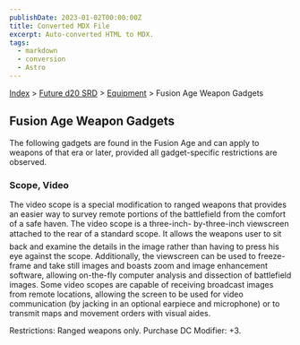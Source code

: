 ```yaml
---
publishDate: 2023-01-02T00:00:00Z
title: Converted MDX File
excerpt: Auto-converted HTML to MDX.
tags:
  - markdown
  - conversion
  - Astro
---
```


[Index](-index) > [Future d20 SRD](future-d20-srd-index) > [Equipment](future-d20-srd-equipment-index) > Fusion Age Weapon Gadgets

## Fusion Age Weapon Gadgets

The following gadgets are found in the Fusion Age and can apply to weapons of that era or later, provided all gadget-specific restrictions are observed.

### Scope, Video

The video scope is a special modification to ranged weapons that provides an easier way to survey remote portions of the battlefield from the comfort of a safe haven. The video scope is a three-inch- by-three-inch viewscreen attached to the rear of a standard scope. It allows the weapons user to sit back and examine the details in the image rather than having to press his eye against the scope. Additionally, the viewscreen can be used to freeze-frame and take still images and boasts zoom and image enhancement software, allowing on-the-fly computer analysis and dissection of battlefield images. Some video scopes are capable of receiving broadcast images from remote locations, allowing the screen to be used for video communication (by jacking in an optional earpiece and microphone) or to transmit maps and movement orders with visual aides.

Restrictions: Ranged weapons only.
Purchase DC Modifier: +3.
